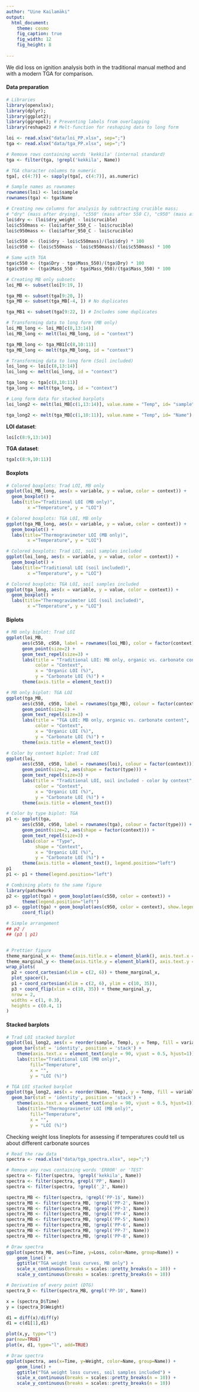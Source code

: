 ```yaml
---
author: "Uine Kailamäki"
output:
  html_document:
    theme: cosmo
    fig_caption: true
    fig_width: 12
    fig_height: 8 
    
---
```


We did loss on ignition analysis both in the traditional manual method and with a modern TGA for comparison.

#### Data preparation

```r
# Libraries
library(openxlsx); 
library(dplyr); 
library(ggplot2); 
library(ggrepel); # Preventing labels from overlapping
library(reshape2) # Melt-function for reshaping data to long form

loi <- read.xlsx("data/loi_PP.xlsx", sep=";")
tga <- read.xlsx("data/tga_PP.xlsx", sep=";")

# Remove rows containing words 'kekkila' (internal standard)
tga <- filter(tga, !grepl('kekkila', Name))

# TGA character columns to numeric
tga[, c(4:7)] <- sapply(tga[, c(4:7)], as.numeric)

# Sample names as rownames
rownames(loi) <- loi$sample
rownames(tga) <- tga$Name

# Creating new columns for analysis by subtracting crucible mass;
# "dry" (mass after drying), "c550" (mass after 550 C), "c950" (mass after 950 C)
loi$dry <- (loi$dry_weight - loi$crucible)
loi$c550mass <- (loi$after_550_C - loi$crucible)
loi$c950mass <- (loi$after_950_C - loi$crucible)

loi$c550 <- (loi$dry - loi$c550mass)/(loi$dry) * 100
loi$c950 <- (loi$c550mass - loi$c950mass)/(loi$c550mass) * 100

# Same with TGA
tga$c550 <- (tga$Dry - tga$Mass_550)/(tga$Dry) * 100
tga$c950 <- (tga$Mass_550 - tga$Mass_950)/(tga$Mass_550) * 100

# Creating MB only subsets
loi_MB <- subset(loi[9:19, ])

tga_MB <- subset(tga[9:20, ])
tga_MB <- subset(tga_MB[-4, ]) # No duplicates

tga_MB1 <- subset(tga[9:22, ]) # Includes some duplicates

# Transforming data to long form (MB only)
loi_MB_long <- loi_MB[c(8,13:14)] 
loi_MB_long <- melt(loi_MB_long, id = "context") 

tga_MB_long <- tga_MB1[c(8,10:11)] 
tga_MB_long <- melt(tga_MB_long, id = "context") 

# Transforming data to long form (Soil included)
loi_long <- loi[c(8,13:14)]
loi_long <- melt(loi_long, id = "context") 

tga_long <- tga[c(8,10:11)]
tga_long <- melt(tga_long, id = "context") 

# Long form data for stacked barplots
loi_long2 <- melt(loi_MB[c(1,13:14)], value.name = "Temp", id= "sample") 

tga_long2 <- melt(tga_MB[c(1,10:11)], value.name = "Temp", id= "Name") 

```

**LOI dataset**: \

```r
loi[c(8:9,13:14)]
```

**TGA dataset**: \

```r
tga[c(8:9,10:11)]
```

#### Boxplots

```r
# Colored boxplots: Trad LOI, MB only
ggplot(loi_MB_long, aes(x = variable, y = value, color = context)) +  
  geom_boxplot() +
  labs(title="Traditional LOI (MB only)",
        x ="Temperature", y = "LOI")

# Colored boxplots: TGA LOI, MB only
ggplot(tga_MB_long, aes(x = variable, y = value, color = context)) +  
  geom_boxplot() +
  labs(title="Thermogravimeter LOI (MB only)",
        x ="Temperature", y = "LOI")

# Colored boxplots: Trad LOI, soil samples included
ggplot(loi_long, aes(x = variable, y = value, color = context)) +  
  geom_boxplot() +
  labs(title="Traditional LOI (soil included)",
        x ="Temperature", y = "LOI")

# Colored boxplots: TGA LOI, soil samples included
ggplot(tga_long, aes(x = variable, y = value, color = context)) +  
  geom_boxplot() +
  labs(title="Thermogravimeter LOI (soil included)",
        x ="Temperature", y = "LOI")

```

#### Biplots

```r
# MB only biplot: Trad LOI
ggplot(loi_MB, 
      aes(c550, c950, label = rownames(loi_MB), color = factor(context))) +
      geom_point(size=2) +
      geom_text_repel(size=3) + 
      labs(title = "Traditional LOI: MB only, organic vs. carbonate content", 
           color = "Context",
           x = "Organic LOI (%)", 
           y = "Carbonate LOI (%)") +
      theme(axis.title = element_text())

# MB only biplot: TGA LOI
ggplot(tga_MB, 
      aes(c550, c950, label = rownames(tga_MB), colour = factor(context))) +
      geom_point(size=2) +
      geom_text_repel(size=3) + 
      labs(title = "TGA LOI: MB only, organic vs. carbonate content", 
           color = "Context",
           x = "Organic LOI (%)", 
           y = "Carbonate LOI (%)") +
      theme(axis.title = element_text())

# Color by context biplot: Trad LOI
ggplot(loi, 
      aes(c550, c950, label = rownames(loi), colour = factor(context))) +
      geom_point(size=2, aes(shape = factor(type))) +
      geom_text_repel(size=3) + 
      labs(title = "Traditional LOI, soil included - color by context", 
           color = "Context",
           x = "Organic LOI (%)", 
           y = "Carbonate LOI (%)") +
      theme(axis.title = element_text())

# Color by type biplot: TGA
p1 <- ggplot(tga, 
      aes(c550, c950, label = rownames(tga), colour = factor(type))) +
      geom_point(size=2, aes(shape = factor(context))) +
      geom_text_repel(size=3) + 
      labs(color = "Type",
           shape = "Context",
           x = "Organic LOI (%)", 
           y = "Carbonate LOI (%)") +
      theme(axis.title = element_text(), legend.position="left") 
p1
p1 <- p1 + theme(legend.position="left")

# Combining plots to the same figure
library(patchwork)
p2 <- ggplot(tga) + geom_boxplot(aes(c550, color = context)) + 
      theme(legend.position="left")
p3 <- ggplot(tga) + geom_boxplot(aes(c950, color = context), show.legend = FALSE) +
      coord_flip()

# Simple arrangement
## p2 /
## (p3 | p1)


# Prettier figure
theme_marginal_x <- theme(axis.title.x = element_blank(), axis.text.x = element_blank(), axis.ticks.x = element_blank())
theme_marginal_y <- theme(axis.title.y = element_blank(), axis.text.y = element_blank(), axis.ticks.y = element_blank())
wrap_plots(
  p2 + coord_cartesian(xlim = c(2, 6)) + theme_marginal_x,   
  plot_spacer(),  
  p1 + coord_cartesian(xlim = c(2, 6), ylim = c(10, 35)), 
  p3 + coord_flip(xlim = c(10, 35)) + theme_marginal_y,  
  nrow = 2,
  widths = c(1, 0.3),
  heights = c(0.4, 1)
)

```

#### Stacked barplots

```r
# Trad LOI stacked barplot
ggplot(loi_long2, aes(x = reorder(sample, Temp), y = Temp, fill = variable)) +
  geom_bar(stat = 'identity', position = 'stack') + 
    theme(axis.text.x = element_text(angle = 90, vjust = 0.5, hjust=1)) +
    labs(title="Traditional LOI (MB only)", 
         fill="Temperature",
         x = "", 
         y = "LOI (%)")

# TGA LOI stacked barplot
ggplot(tga_long2, aes(x = reorder(Name, Temp), y = Temp, fill = variable)) +
  geom_bar(stat = 'identity', position = 'stack') + 
    theme(axis.text.x = element_text(angle = 90, vjust = 0.5, hjust=1)) +
    labs(title="Thermogravimeter LOI (MB only)",
         fill="Temperature",
         x = "", 
         y = "LOI (%)")

```

Checking weight loss lineplots for assessing if temperatures could tell us about different carbonate sources

```r
# Read the raw data
spectra <- read.xlsx("data/tga_spectra.xlsx", sep=";")

# Remove any rows containing words 'ERROR' or 'TEST'
spectra <- filter(spectra, !grepl('kekkila', Name))
spectra <- filter(spectra, grepl('PP', Name))
spectra <- filter(spectra, !grepl('_2', Name))

spectra_MB <- filter(spectra, !grepl('PP-1$', Name))
spectra_MB <- filter(spectra_MB, !grepl('PP-2', Name))
spectra_MB <- filter(spectra_MB, !grepl('PP-3', Name))
spectra_MB <- filter(spectra_MB, !grepl('PP-4', Name))
spectra_MB <- filter(spectra_MB, !grepl('PP-5', Name))
spectra_MB <- filter(spectra_MB, !grepl('PP-6', Name))
spectra_MB <- filter(spectra_MB, !grepl('PP-7', Name))
spectra_MB <- filter(spectra_MB, !grepl('PP-8', Name))

# Draw spectra
ggplot(spectra_MB, aes(x=Time, y=Loss, color=Name, group=Name)) +
    geom_line() +
    ggtitle("TGA weight loss curves, MB only") +
    scale_x_continuous(breaks = scales::pretty_breaks(n = 10)) +
    scale_y_continuous(breaks = scales::pretty_breaks(n = 10))

# Derivative of every point (DTG)
spectra_D <- filter(spectra_MB, grepl('PP-10', Name))

x = (spectra_D$Time)
y = (spectra_D$Weight)

d1 = diff(x)/diff(y)
d1 = c(d1[1],d1)

plot(x,y, type="l")
par(new=TRUE)
plot(x, d1, type="l", add=TRUE)

# Draw spectra
ggplot(spectra, aes(x=Time, y=Weight, color=Name, group=Name)) +
    geom_line() +
    ggtitle("TGA weight loss curves, soil samples included") +
    scale_x_continuous(breaks = scales::pretty_breaks(n = 10)) +
    scale_y_continuous(breaks = scales::pretty_breaks(n = 10))
```


